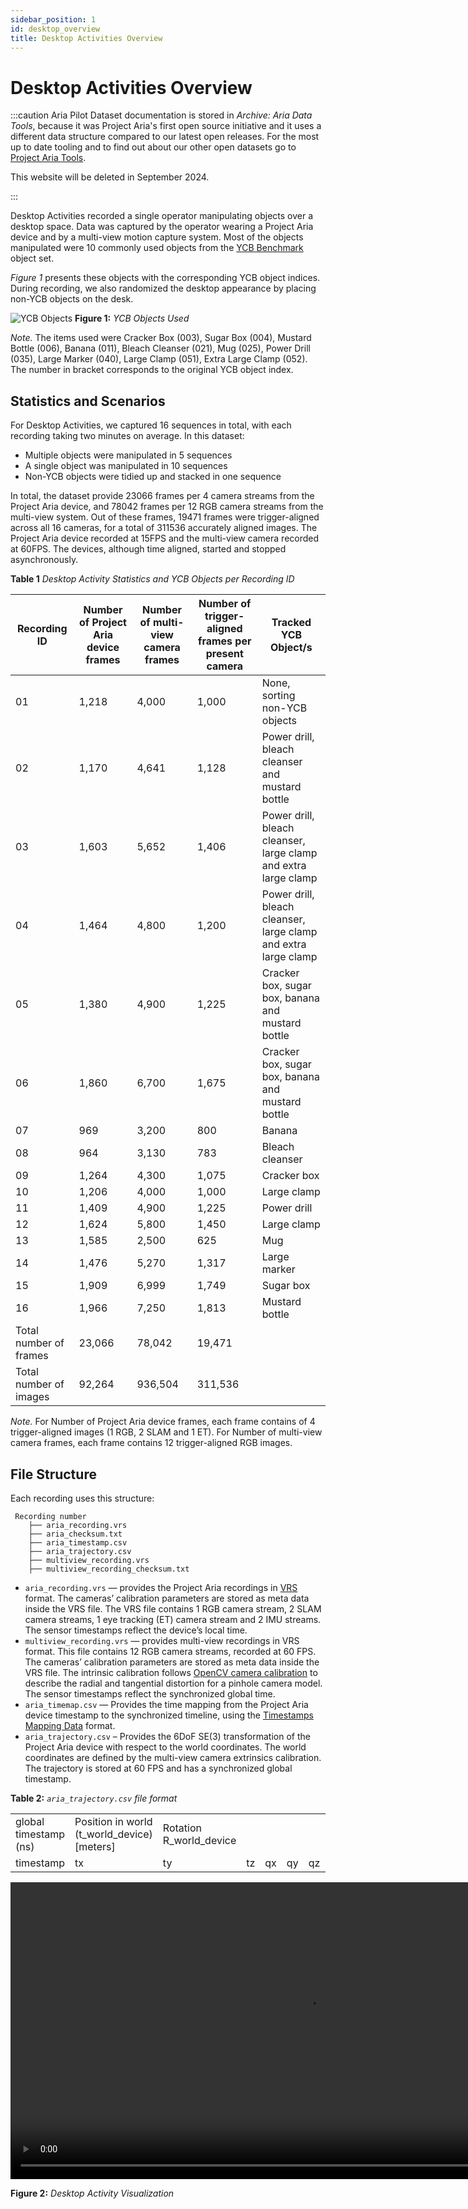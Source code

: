 ```yaml
---
sidebar_position: 1
id: desktop_overview
title: Desktop Activities Overview
---
```


# Desktop Activities Overview

:::caution
Aria Pilot Dataset documentation is stored in *Archive: Aria Data Tools*, because it was Project Aria's first open source initiative and it uses a different data structure compared to our latest open releases.  For the most up to date tooling and to find out about our other open datasets go to [Project Aria Tools](https://facebookresearch.github.io/projectaria_tools/docs/intro).

This website will be deleted in September 2024.

:::

Desktop Activities recorded a single operator manipulating objects over a desktop space. Data was captured by the operator wearing a Project Aria device and by a multi-view motion capture system. Most of the objects manipulated were 10 commonly used objects from the [YCB Benchmark](https://www.ycbbenchmarks.com/) object set.

_Figure 1_ presents these objects with the corresponding YCB object indices. During recording, we also randomized the desktop appearance by placing non-YCB objects on the desk.

![YCB Objects](/img/pilot_dataset/YCB_objects.png)
**Figure 1:** *YCB Objects Used*

*Note.* The items used were Cracker Box (003), Sugar Box (004), Mustard Bottle (006), Banana (011), Bleach Cleanser (021), Mug (025), Power Drill (035), Large Marker (040), Large Clamp (051), Extra Large Clamp (052). The number in bracket corresponds to the original YCB object index.

## Statistics and Scenarios

For Desktop Activities, we captured 16 sequences in total, with each recording taking two minutes on average. In this dataset:

* Multiple objects were manipulated in 5 sequences
* A single object was manipulated in 10 sequences
* Non-YCB objects were tidied up and stacked in one sequence

In total, the dataset provide 23066 frames per 4 camera streams from the Project Aria device, and 78042 frames per 12 RGB camera streams from the multi-view system. Out of these frames, 19471 frames were trigger-aligned across all 16 cameras, for a total of 311536 accurately aligned images. The Project Aria device recorded at 15FPS and the multi-view camera recorded at 60FPS. The devices, although time aligned, started and stopped asynchronously.


**Table 1**
*Desktop Activity Statistics and YCB Objects per Recording ID*

|Recording ID  |Number of Project Aria device frames  |Number of multi-view camera frames  |Number of trigger-aligned frames per present camera  |Tracked YCB Object/s  |
|---  |---  |---  |---  |---  |
|01  |1,218  |4,000  |1,000  |None, sorting non-YCB objects  |
|02  |1,170  |4,641  |1,128  | Power drill, bleach cleanser and mustard bottle  |
|03  |1,603  |5,652  |1,406  | Power drill, bleach cleanser, large clamp and extra large clamp  |
|04  |1,464  |4,800  |1,200  | Power drill, bleach cleanser, large clamp and extra large clamp  |
|05  |1,380  |4,900  |1,225  | Cracker box, sugar box, banana and mustard bottle  |
|06  |1,860  |6,700  |1,675  | Cracker box, sugar box, banana and mustard bottle  |
|07  |969  |3,200  |800  |Banana  |
|08  |964  |3,130  |783  |Bleach cleanser  |
|09  |1,264  |4,300  |1,075  |Cracker box  |
|10  |1,206  |4,000  |1,000  |Large clamp  |
|11  |1,409  |4,900  |1,225  |Power drill  |
|12  |1,624  |5,800  |1,450  |Large clamp  |
|13  |1,585  |2,500  |625  |Mug  |
|14  |1,476  |5,270  |1,317  |Large marker  |
|15  |1,909  |6,999  |1,749  |Sugar box  |
|16  |1,966  |7,250  |1,813  |Mustard bottle  |
|Total number of frames  |23,066  |78,042  |19,471  |  |
|Total number of images  |92,264  |936,504  |311,536  |  |


*Note.* For Number of Project Aria device frames, each frame contains of 4 trigger-aligned images (1 RGB, 2 SLAM and 1 ET). For Number of multi-view camera frames, each frame contains 12 trigger-aligned RGB images.


## File Structure

Each recording uses this structure:

```
 Recording number
    ├── aria_recording.vrs
    ├── aria_checksum.txt
    ├── aria_timestamp.csv
    ├── aria_trajectory.csv
    ├── multiview_recording.vrs
    ├── multiview_recording_checksum.txt
```

* `aria_recording.vrs` — provides the Project Aria recordings in [VRS](aria-vrs.mdx) format. The cameras’ calibration parameters are stored as meta data inside the VRS file. The VRS file contains 1 RGB camera stream, 2 SLAM camera streams, 1 eye tracking (ET) camera stream and 2 IMU streams. The sensor timestamps reflect the device’s local time.
* `multiview_recording.vrs`  — provides multi-view recordings in VRS format. This file contains 12 RGB camera streams, recorded at 60 FPS. The cameras’ calibration parameters are stored as meta data inside the VRS file. The intrinsic calibration follows [OpenCV camera calibration](https://docs.opencv.org/4.x/d9/d0c/group__calib3d.html#ga3207604e4b1a1758aa66acb6ed5aa65d) to describe the radial and tangential distortion for a pinhole camera model. The sensor timestamps reflect the synchronized global time.
* `aria_timemap.csv` — Provides the time mapping from the Project Aria device timestamp to the synchronized timeline, using the [Timestamps Mapping Data](pilotdata/timestamps.mdx) format.
* `aria_trajectory.csv` – Provides the 6DoF SE(3) transformation of the Project Aria device with respect to the world coordinates. The world coordinates are defined by the multi-view camera extrinsics calibration. The trajectory is stored at 60 FPS and has a synchronized global timestamp.

**Table 2:** *`aria_trajectory.csv` file format*
<div>
    <table>
        <tbody>
            <tr>
                <td>global timestamp (ns)</td>
                <td colSpan={3}>Position in world (t_world_device) [meters]</td>
                <td colSpan={4}>Rotation R_world_device</td>
            </tr>
            <tr>
                <td>timestamp</td>
                <td>tx</td>
                <td>ty</td>
                <td>tz</td>
                <td>qx</td>
                <td>qy</td>
                <td>qz</td>
                <td>qw</td>
            </tr>
        </tbody>
    </table>
</div>

<video width="950" controls>
  <source src={useBaseUrl('video/desk_activity.m4v')} type="video/mp4"/>
  Your browser does not support the video tag.
</video>

**Figure 2:** *Desktop Activity Visualization*
